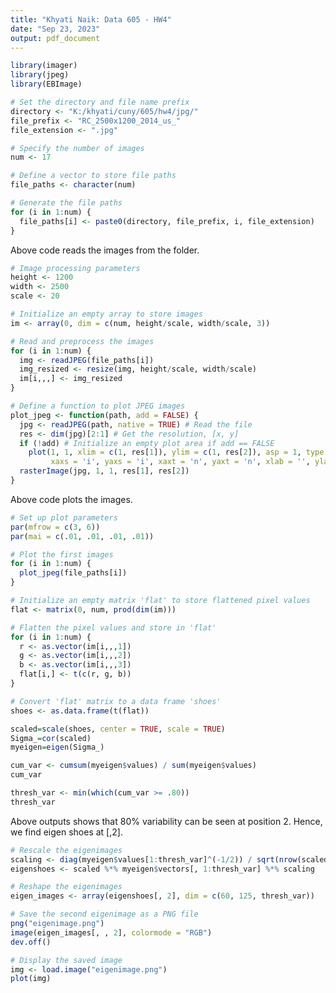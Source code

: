```yaml
---
title: "Khyati Naik: Data 605 - HW4"
date: "Sep 23, 2023"
output: pdf_document
---
```


```r
library(imager)
library(jpeg)
library(EBImage)
```

```r
# Set the directory and file name prefix
directory <- "K:/khyati/cuny/605/hw4/jpg/"
file_prefix <- "RC_2500x1200_2014_us_"
file_extension <- ".jpg"

# Specify the number of images
num <- 17

# Define a vector to store file paths
file_paths <- character(num)

# Generate the file paths
for (i in 1:num) {
  file_paths[i] <- paste0(directory, file_prefix, i, file_extension)
}
```

Above code reads the images from the folder.

```r
# Image processing parameters
height <- 1200
width <- 2500
scale <- 20
```

```r
# Initialize an empty array to store images
im <- array(0, dim = c(num, height/scale, width/scale, 3))

# Read and preprocess the images
for (i in 1:num) {
  img <- readJPEG(file_paths[i])
  img_resized <- resize(img, height/scale, width/scale)
  im[i,,,] <- img_resized
}
```


```r
# Define a function to plot JPEG images
plot_jpeg <- function(path, add = FALSE) {
  jpg <- readJPEG(path, native = TRUE) # Read the file
  res <- dim(jpg)[2:1] # Get the resolution, [x, y]
  if (!add) # Initialize an empty plot area if add == FALSE
    plot(1, 1, xlim = c(1, res[1]), ylim = c(1, res[2]), asp = 1, type = 'n',
         xaxs = 'i', yaxs = 'i', xaxt = 'n', yaxt = 'n', xlab = '', ylab = '', bty = 'n')
  rasterImage(jpg, 1, 1, res[1], res[2])
}
```
Above code plots the images.

```r
# Set up plot parameters
par(mfrow = c(3, 6))
par(mai = c(.01, .01, .01, .01))

# Plot the first images
for (i in 1:num) {
  plot_jpeg(file_paths[i])
}
```



```r
# Initialize an empty matrix 'flat' to store flattened pixel values
flat <- matrix(0, num, prod(dim(im)))

# Flatten the pixel values and store in 'flat'
for (i in 1:num) {
  r <- as.vector(im[i,,,1])
  g <- as.vector(im[i,,,2])
  b <- as.vector(im[i,,,3])
  flat[i,] <- t(c(r, g, b))
}
```


```r
# Convert 'flat' matrix to a data frame 'shoes'
shoes <- as.data.frame(t(flat))
```


```r
scaled=scale(shoes, center = TRUE, scale = TRUE)
Sigma_=cor(scaled)
myeigen=eigen(Sigma_)
```

```r
cum_var <- cumsum(myeigen$values) / sum(myeigen$values)
cum_var
```

```r
thresh_var <- min(which(cum_var >= .80))
thresh_var
```

Above outputs shows that 80% variability can be seen at position 2. Hence, we find eigen shoes at [,2]. 


```r
# Rescale the eigenimages
scaling <- diag(myeigen$values[1:thresh_var]^(-1/2)) / sqrt(nrow(scaled) - 1)
eigenshoes <- scaled %*% myeigen$vectors[, 1:thresh_var] %*% scaling

# Reshape the eigenimages
eigen_images <- array(eigenshoes[, 2], dim = c(60, 125, thresh_var))

# Save the second eigenimage as a PNG file
png("eigenimage.png")
image(eigen_images[, , 2], colormode = "RGB")
dev.off()

# Display the saved image
img <- load.image("eigenimage.png")
plot(img)
```

